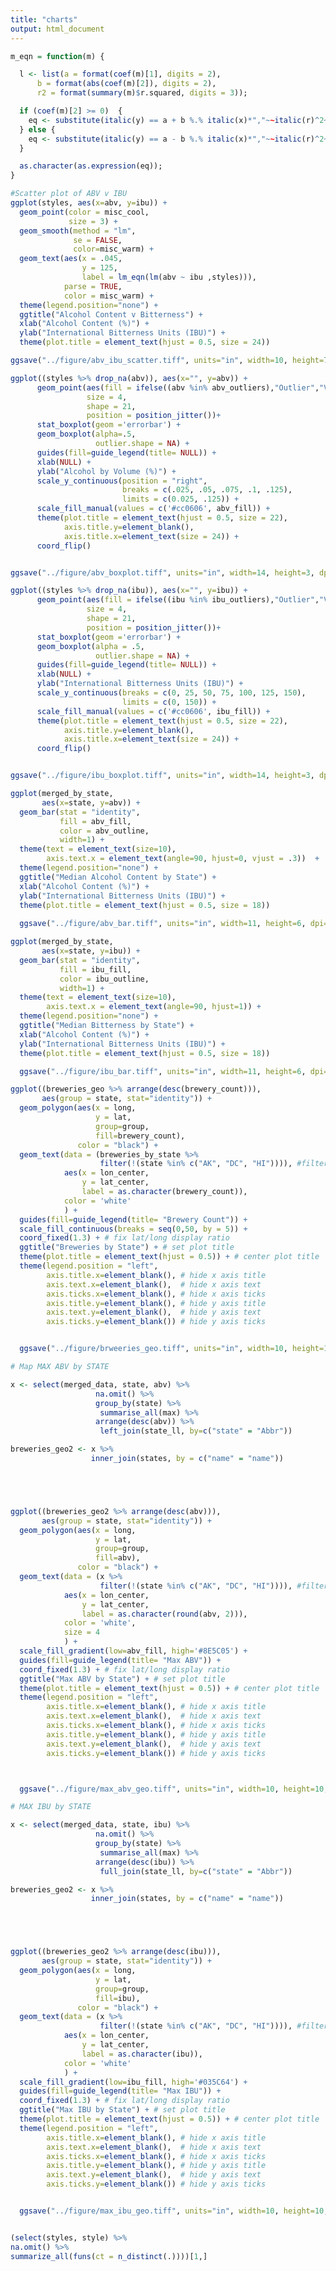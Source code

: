 ```yaml
---
title: "charts"
output: html_document
---
```







```r

m_eqn = function(m) {

  l <- list(a = format(coef(m)[1], digits = 2),
      b = format(abs(coef(m)[2]), digits = 2),
      r2 = format(summary(m)$r.squared, digits = 3));

  if (coef(m)[2] >= 0)  {
    eq <- substitute(italic(y) == a + b %.% italic(x)*","~~italic(r)^2~"="~r2,l)
  } else {
    eq <- substitute(italic(y) == a - b %.% italic(x)*","~~italic(r)^2~"="~r2,l)    
  }

  as.character(as.expression(eq));                 
}

#Scatter plot of ABV v IBU
ggplot(styles, aes(x=abv, y=ibu)) +
  geom_point(color = misc_cool,
             size = 3) +
  geom_smooth(method = "lm", 
              se = FALSE, 
              color=misc_warm) +
  geom_text(aes(x = .045, 
                y = 125, 
                label = lm_eqn(lm(abv ~ ibu ,styles))), 
            parse = TRUE, 
            color = misc_warm) +
  theme(legend.position="none") +
  ggtitle("Alcohol Content v Bitterness") +
  xlab("Alcohol Content (%)") +
  ylab("International Bitterness Units (IBU)") +
  theme(plot.title = element_text(hjust = 0.5, size = 24))

ggsave("../figure/abv_ibu_scatter.tiff", units="in", width=10, height=7, dpi=400, compression = 'lzw')


```



```r
ggplot((styles %>% drop_na(abv)), aes(x="", y=abv)) +
      geom_point(aes(fill = ifelse((abv %in% abv_outliers),"Outlier","Valid")), 
                 size = 4, 
                 shape = 21, 
                 position = position_jitter())+
      stat_boxplot(geom ='errorbar') +
      geom_boxplot(alpha=.5, 
                   outlier.shape = NA) +
      guides(fill=guide_legend(title= NULL)) +
      xlab(NULL) +
      ylab("Alcohol by Volume (%)") +
      scale_y_continuous(position = "right", 
                         breaks = c(.025, .05, .075, .1, .125), 
                         limits = c(0.025, .125)) +
      scale_fill_manual(values = c('#cc0606', abv_fill)) +
      theme(plot.title = element_text(hjust = 0.5, size = 22),
            axis.title.y=element_blank(),
            axis.title.x=element_text(size = 24)) +
      coord_flip()


ggsave("../figure/abv_boxplot.tiff", units="in", width=14, height=3, dpi=400, compression = 'lzw')

ggplot((styles %>% drop_na(ibu)), aes(x="", y=ibu)) +
      geom_point(aes(fill = ifelse((ibu %in% ibu_outliers),"Outlier","Valid")),
                 size = 4, 
                 shape = 21, 
                 position = position_jitter())+
      stat_boxplot(geom ='errorbar') +
      geom_boxplot(alpha = .5, 
                   outlier.shape = NA) +
      guides(fill=guide_legend(title= NULL)) +
      xlab(NULL) +
      ylab("International Bitterness Units (IBU)") +
      scale_y_continuous(breaks = c(0, 25, 50, 75, 100, 125, 150), 
                         limits = c(0, 150)) +
      scale_fill_manual(values = c('#cc0606', ibu_fill)) +
      theme(plot.title = element_text(hjust = 0.5, size = 22),
            axis.title.y=element_blank(),
            axis.title.x=element_text(size = 24)) +
      coord_flip()


ggsave("../figure/ibu_boxplot.tiff", units="in", width=14, height=3, dpi=400, compression = 'lzw')


```




```r
ggplot(merged_by_state, 
       aes(x=state, y=abv)) +
  geom_bar(stat = "identity",  
           fill = abv_fill, 
           color = abv_outline, 
           width=1) +
  theme(text = element_text(size=10),
        axis.text.x = element_text(angle=90, hjust=0, vjust = .3))  +
  theme(legend.position="none") +
  ggtitle("Median Alcohol Content by State") +
  xlab("Alcohol Content (%)") +
  ylab("International Bitterness Units (IBU)") +
  theme(plot.title = element_text(hjust = 0.5, size = 18))
  
  ggsave("../figure/abv_bar.tiff", units="in", width=11, height=6, dpi=400, compression = 'lzw')

```

```r

ggplot(merged_by_state, 
       aes(x=state, y=ibu)) +
  geom_bar(stat = "identity",  
           fill = ibu_fill, 
           color = ibu_outline, 
           width=1) +
  theme(text = element_text(size=10),
        axis.text.x = element_text(angle=90, hjust=1)) +
  theme(legend.position="none") +
  ggtitle("Median Bitterness by State") +
  xlab("Alcohol Content (%)") +
  ylab("International Bitterness Units (IBU)") +
  theme(plot.title = element_text(hjust = 0.5, size = 18))

  ggsave("../figure/ibu_bar.tiff", units="in", width=11, height=6, dpi=400, compression = 'lzw')

```



```r
ggplot((breweries_geo %>% arrange(desc(brewery_count))), 
       aes(group = state, stat="identity")) +
  geom_polygon(aes(x = long, 
                   y = lat, 
                   group=group, 
                   fill=brewery_count), 
               color = "black") + 
  geom_text(data = (breweries_by_state %>% 
                    filter(!(state %in% c("AK", "DC", "HI")))), #filter to continental 50 states
            aes(x = lon_center, 
                y = lat_center, 
                label = as.character(brewery_count)),
            color = 'white'
            ) +
  guides(fill=guide_legend(title= "Brewery Count")) +
  scale_fill_continuous(breaks = seq(0,50, by = 5)) +
  coord_fixed(1.3) + # fix lat/long display ratio
  ggtitle("Breweries by State") + # set plot title
  theme(plot.title = element_text(hjust = 0.5)) + # center plot title
  theme(legend.position = "left",
        axis.title.x=element_blank(), # hide x axis title
        axis.text.x=element_blank(),  # hide x axis text
        axis.ticks.x=element_blank(), # hide x axis ticks
        axis.title.y=element_blank(), # hide y axis title
        axis.text.y=element_blank(),  # hide y axis text
        axis.ticks.y=element_blank()) # hide y axis ticks


  ggsave("../figure/brweeries_geo.tiff", units="in", width=10, height=10, dpi=400, compression = 'lzw')

```










```r

# Map MAX ABV by STATE

x <- select(merged_data, state, abv) %>%
                   na.omit() %>%
                   group_by(state) %>%
                    summarise_all(max) %>%
                   arrange(desc(abv)) %>%
                    left_join(state_ll, by=c("state" = "Abbr"))

breweries_geo2 <- x %>%
                  inner_join(states, by = c("name" = "name")) 





ggplot((breweries_geo2 %>% arrange(desc(abv))), 
       aes(group = state, stat="identity")) +
  geom_polygon(aes(x = long, 
                   y = lat, 
                   group=group, 
                   fill=abv), 
               color = "black") + 
  geom_text(data = (x %>% 
                    filter(!(state %in% c("AK", "DC", "HI")))), #filter to continental 50 states
            aes(x = lon_center, 
                y = lat_center, 
                label = as.character(round(abv, 2))),
            color = 'white',
            size = 4
            ) +
  scale_fill_gradient(low=abv_fill, high='#8E5C05') +
  guides(fill=guide_legend(title= "Max ABV")) +
  coord_fixed(1.3) + # fix lat/long display ratio
  ggtitle("Max ABV by State") + # set plot title
  theme(plot.title = element_text(hjust = 0.5)) + # center plot title
  theme(legend.position = "left",
        axis.title.x=element_blank(), # hide x axis title
        axis.text.x=element_blank(),  # hide x axis text
        axis.ticks.x=element_blank(), # hide x axis ticks
        axis.title.y=element_blank(), # hide y axis title
        axis.text.y=element_blank(),  # hide y axis text
        axis.ticks.y=element_blank()) # hide y axis ticks



  ggsave("../figure/max_abv_geo.tiff", units="in", width=10, height=10, dpi=400, compression = 'lzw')

# MAX IBU by STATE

x <- select(merged_data, state, ibu) %>%
                   na.omit() %>%
                   group_by(state) %>%
                    summarise_all(max) %>%
                   arrange(desc(ibu)) %>%
                    full_join(state_ll, by=c("state" = "Abbr"))

breweries_geo2 <- x %>%
                  inner_join(states, by = c("name" = "name")) 





ggplot((breweries_geo2 %>% arrange(desc(ibu))), 
       aes(group = state, stat="identity")) +
  geom_polygon(aes(x = long, 
                   y = lat, 
                   group=group, 
                   fill=ibu), 
               color = "black") + 
  geom_text(data = (x %>% 
                    filter(!(state %in% c("AK", "DC", "HI")))), #filter to continental 50 states
            aes(x = lon_center, 
                y = lat_center, 
                label = as.character(ibu)),
            color = 'white'
            ) +
  scale_fill_gradient(low=ibu_fill, high='#035C64') +
  guides(fill=guide_legend(title= "Max IBU")) +
  coord_fixed(1.3) + # fix lat/long display ratio
  ggtitle("Max IBU by State") + # set plot title
  theme(plot.title = element_text(hjust = 0.5)) + # center plot title
  theme(legend.position = "left",
        axis.title.x=element_blank(), # hide x axis title
        axis.text.x=element_blank(),  # hide x axis text
        axis.ticks.x=element_blank(), # hide x axis ticks
        axis.title.y=element_blank(), # hide y axis title
        axis.text.y=element_blank(),  # hide y axis text
        axis.ticks.y=element_blank()) # hide y axis ticks


  ggsave("../figure/max_ibu_geo.tiff", units="in", width=10, height=10, dpi=400, compression = 'lzw')



```



```r

(select(styles, style) %>%
na.omit() %>%
summarize_all(funs(ct = n_distinct(.))))[1,]
```

